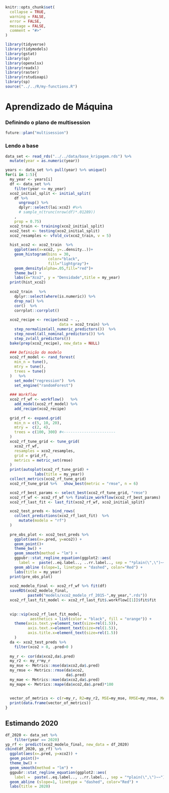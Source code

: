 

```r
knitr::opts_chunk$set(
  collapse = TRUE,
  warning = FALSE,
  error = FALSE,
  message = FALSE,
  comment = "#>"
)
```

```r
library(tidyverse)
library(tidymodels)
library(gstat)
library(sp)
library(openxlsx)
library(readxl)
library(raster)
library(rstudioapi)
library(sp)
source("../../R/my-functions.R")
```


# Aprendizado de Máquina

### Definindo o plano de multisession
```r
future::plan("multisession")
```

### Lendo a base

```r
data_set <- read_rds("../../data/base_krigagem.rds") %>% 
  mutate(year = as.numeric(year))
```





```r
years <- data_set %>% pull(year) %>% unique()
for(i in 1:5){
  my_year <- years[i]
  df <- data_set %>% 
    filter(year <= my_year)
  xco2_initial_split <- initial_split(
    df %>% 
      ungroup() %>% 
      dplyr::select(lai:xco2) #%>% 
      # sample_n(trunc(nrow(df)*.01289))
    , 
    prop = 0.75)
  xco2_train <- training(xco2_initial_split)
  xco2_test <- testing(xco2_initial_split)
  xco2_resamples <- vfold_cv(xco2_train, v = 5)
  
  hist_xco2 <- xco2_train  %>%
    ggplot(aes(x=xco2, y=..density..))+
    geom_histogram(bins = 30, 
                   color="black",  
                   fill="lightgray")+
    geom_density(alpha=.05,fill="red")+
    theme_bw() +
    labs(x="Xco2", y = "Densidade",title = my_year)
  print(hist_xco2)
  
  xco2_train   %>%
    dplyr::select(where(is.numeric)) %>%
    drop_na() %>%
    cor()  %>%
    corrplot::corrplot()
  
  xco2_recipe <- recipe(xco2 ~ ., 
                        data = xco2_train) %>%  
    step_normalize(all_numeric_predictors())  %>% 
    step_novel(all_nominal_predictors()) %>% 
    step_zv(all_predictors())
  bake(prep(xco2_recipe), new_data = NULL)
  
  ### Definição do modelo
  xco2_rf_model <- rand_forest(
    min_n = tune(),
    mtry = tune(),
    trees = tune()
  )   %>%  
    set_mode("regression")  %>% 
    set_engine("randomForest")
  
  ### Workflow
  xco2_rf_wf <- workflow()   %>%  
    add_model(xco2_rf_model) %>%  
    add_recipe(xco2_recipe)
  
  grid_rf <- expand.grid(
    min_n = c(5, 10, 20),
    mtry =  c(2, 4),
    trees = c(100, 300) #<-----------------------
  )
  xco2_rf_tune_grid <- tune_grid(
    xco2_rf_wf,
    resamples = xco2_resamples,
    grid = grid_rf,
    metrics = metric_set(rmse)
  )
  print(autoplot(xco2_rf_tune_grid) +
             labs(title = my_year))
  collect_metrics(xco2_rf_tune_grid)
  xco2_rf_tune_grid %>%   show_best(metric = "rmse", n = 6)

  xco2_rf_best_params <- select_best(xco2_rf_tune_grid, "rmse")
  xco2_rf_wf <- xco2_rf_wf %>% finalize_workflow(xco2_rf_best_params)
  xco2_rf_last_fit <- last_fit(xco2_rf_wf, xco2_initial_split)

  xco2_test_preds <- bind_rows(
    collect_predictions(xco2_rf_last_fit)  %>%   
      mutate(modelo = "rf")
  )
  
  pre_obs_plot <- xco2_test_preds %>% 
    ggplot(aes(x=.pred, y=xco2)) +
    geom_point()+
    theme_bw() +
    geom_smooth(method = "lm") +
    ggpubr::stat_regline_equation(ggplot2::aes(
      label =  paste(..eq.label.., ..rr.label.., sep = "*plain(\",\")~~"))) +
    geom_abline (slope=1, linetype = "dashed", color="Red") +
    labs(title = my_year)
  print(pre_obs_plot)
  
  xco2_modelo_final <- xco2_rf_wf %>% fit(df)
  saveRDS(xco2_modelo_final,
          paste0("models/xco2_modelo_rf_2015-",my_year,".rds"))
  xco2_rf_last_fit_model <- xco2_rf_last_fit$.workflow[[1]]$fit$fit
  
  
  vip::vip(xco2_rf_last_fit_model,
           aesthetics = list(color = "black", fill = "orange")) +
    theme(axis.text.y=element_text(size=rel(1.5)),
          axis.text.x=element_text(size=rel(1.5)),
          axis.title.x=element_text(size=rel(1.5))
    )
  da <- xco2_test_preds %>% 
    filter(xco2 > 0, .pred>0 )
  
  my_r <- cor(da$xco2,da$.pred)
  my_r2 <- my_r*my_r
  my_mse <- Metrics::mse(da$xco2,da$.pred)
  my_rmse <- Metrics::rmse(da$xco2,
                           da$.pred)
  my_mae <- Metrics::mae(da$xco2,da$.pred)
  my_mape <- Metrics::mape(da$xco2,da$.pred)*100
  
  
  vector_of_metrics <- c(r=my_r, R2=my_r2, MSE=my_mse, RMSE=my_rmse, MAE=my_mae, MAPE=my_mape)
  print(data.frame(vector_of_metrics))
}


```



## Estimando 2020

```r
df_2020 <- data_set %>% 
    filter(year == 2020)
yp_rf <- predict(xco2_modelo_final, new_data = df_2020)
cbind(df_2020, yp_rf) %>% 
  ggplot(aes(x=.pred, y=xco2)) +
  geom_point()+
  theme_bw() +
  geom_smooth(method = "lm") +
  ggpubr::stat_regline_equation(ggplot2::aes(
    label =  paste(..eq.label.., ..rr.label.., sep = "*plain(\",\")~~"))) +
  geom_abline (slope=1, linetype = "dashed", color="Red") +
  labs(title = 2020)
```

